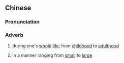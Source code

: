 {{also|从小到大}}
==Chinese==
{{zh-forms|s=从小到大}}

===Pronunciation===
{{zh-pron
|m=cóngxiǎodàodà
|c=cung4 siu2 dou3 daai6
|cat=n
}}

===Adverb===
{{zh-noun}}

# during one's [[whole]] [[life]]; from [[childhood]] to [[adulthood]]
#: {{zh-x|從小到大， 我 還 沒有 這樣 被 冤枉 過。|I have never been wrongly accused like that before '''in my whole life'''.}}
# in a manner ranging from [[small]] to [[large]]